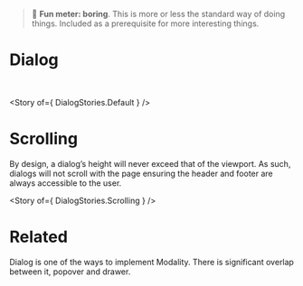 
<Meta title="Components/Dialog" />

> 🥱 **Fun meter: boring**. This is more or less the standard way of doing things. Included as a prerequisite for more interesting things.

# Dialog

<br />

<Story of={ DialogStories.Default } />

# Scrolling
By design, a dialog’s height will never exceed that of the viewport. As such, dialogs will not scroll with the page ensuring the header and footer are always accessible to the user.

<Story of={ DialogStories.Scrolling } />


# Related

Dialog is one of the ways to implement Modality. There is significant overlap between it, popover and drawer.